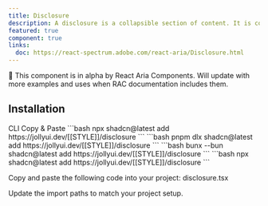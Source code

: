 ```yaml
---
title: Disclosure
description: A disclosure is a collapsible section of content. It is composed of a a header with a heading and trigger button, and a panel that contains the content.
featured: true
component: true
links:
  doc: https://react-spectrum.adobe.com/react-aria/Disclosure.html
---
```


<Callout>
  🚧 This component is in alpha by React Aria Components. Will update with more
  examples and uses when RAC documentation includes them.
</Callout>

<ComponentPreview name="disclosure-demo" />

## Installation

<Tabs defaultValue="cli">

<TabsList>
  <TabsTrigger value="cli">CLI</TabsTrigger>
  <TabsTrigger value="manual">Copy & Paste</TabsTrigger>
</TabsList>

<TabsContent value="cli">

<PackageManagerTabs>
  <PackageManagerContent value="npm">
    ```bash
    npx shadcn@latest add https://jollyui.dev/[[STYLE]]/disclosure
    ```
  </PackageManagerContent>
  <PackageManagerContent value="pnpm">
    ```bash
    pnpm dlx shadcn@latest add https://jollyui.dev/[[STYLE]]/disclosure
    ```

  </PackageManagerContent>
  <PackageManagerContent value="bun">
    ```bash
    bunx --bun shadcn@latest add https://jollyui.dev/[[STYLE]]/disclosure
    ```
  </PackageManagerContent>
  <PackageManagerContent value="yarn">
    ```bash 
    npx shadcn@latest add https://jollyui.dev/[[STYLE]]/disclosure 
    ```
  </PackageManagerContent>
</PackageManagerTabs>

</TabsContent>

<TabsContent value="manual">

<Steps>

<Step>Copy and paste the following code into your project: disclosure.tsx</Step>

<ComponentSource name="disclosure" />

<Step>Update the import paths to match your project setup.</Step>

</Steps>

</TabsContent>

</Tabs>
